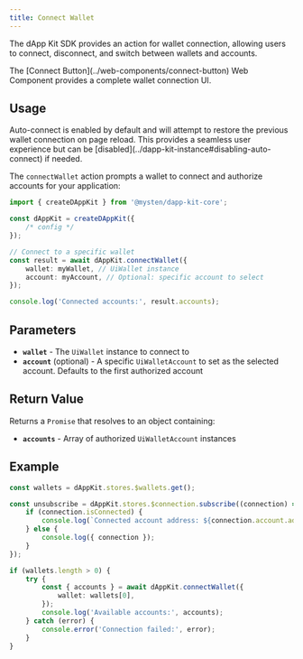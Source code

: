 ```yaml
---
title: Connect Wallet
---
```


The dApp Kit SDK provides an action for wallet connection, allowing users to connect, disconnect,
and switch between wallets and accounts.

<Callout>
	The [Connect Button](../web-components/connect-button) Web Component provides a complete wallet
	connection UI.
</Callout>

## Usage

<Callout>
	Auto-connect is enabled by default and will attempt to restore the previous wallet connection on
	page reload. This provides a seamless user experience but can be
	[disabled](../dapp-kit-instance#disabling-auto-connect) if needed.
</Callout>

The `connectWallet` action prompts a wallet to connect and authorize accounts for your application:

```typescript
import { createDAppKit } from '@mysten/dapp-kit-core';

const dAppKit = createDAppKit({
	/* config */
});

// Connect to a specific wallet
const result = await dAppKit.connectWallet({
	wallet: myWallet, // UiWallet instance
	account: myAccount, // Optional: specific account to select
});

console.log('Connected accounts:', result.accounts);
```

## Parameters

- **`wallet`** - The `UiWallet` instance to connect to
- **`account`** (optional) - A specific `UiWalletAccount` to set as the selected account. Defaults
  to the first authorized account

## Return Value

Returns a `Promise` that resolves to an object containing:

- **`accounts`** - Array of authorized `UiWalletAccount` instances

## Example

```typescript
const wallets = dAppKit.stores.$wallets.get();

const unsubscribe = dAppKit.stores.$connection.subscribe((connection) => {
	if (connection.isConnected) {
		console.log(`Connected account address: ${connection.account.address}`);
	} else {
		console.log({ connection });
	}
});

if (wallets.length > 0) {
	try {
		const { accounts } = await dAppKit.connectWallet({
			wallet: wallets[0],
		});
		console.log('Available accounts:', accounts);
	} catch (error) {
		console.error('Connection failed:', error);
	}
}
```
